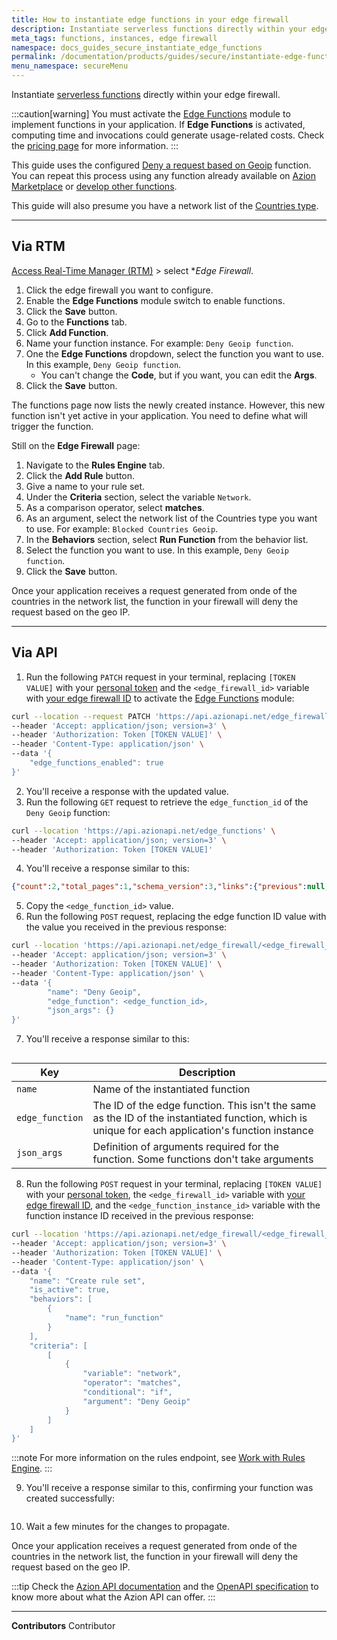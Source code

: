 ```yaml
---
title: How to instantiate edge functions in your edge firewall
description: Instantiate serverless functions directly within your edge firewall.
meta_tags: functions, instances, edge firewall
namespace: docs_guides_secure_instantiate_edge_functions
permalink: /documentation/products/guides/secure/instantiate-edge-functions/
menu_namespace: secureMenu
---
```


Instantiate [serverless functions](/en/documentation/products/edge-firewall/edge-functions-instances/) directly within your edge firewall.

:::caution[warning]
You must activate the [Edge Functions](/en/documentation/products/edge-firewall/edge-functions/firewall/) module to implement functions in your application. If **Edge Functions** is activated, computing time and invocations could generate usage-related costs. Check the [pricing page](https://www.azion.com/en/pricing/) for more information.
:::

This guide uses the configured [Deny a request based on Geoip](/en/documentation/products/edge-application/edge-functions/javascript-examples/deny-request/) function. You can repeat this process using any function already available on [Azion Marketplace](/en/documentation/products/marketplace/) or [develop other functions](/en/documentation/products/guides/edge-functions/api-builder/).

This guide will also presume you have a network list of the [Countries type](/en/documentation/products/edge-firewall/network-layer-protection/network-lists/#types-of-network-lists).

---

## Via RTM

[Access Real-Time Manager (RTM)](https://www.azion.com/en/documentation/products/guides/how-to-access-rtm/) > select **Edge Firewall*.

1. Click the edge firewall you want to configure.
2. Enable the **Edge Functions** module switch to enable functions.
3. Click the **Save** button.
4. Go to the **Functions** tab.
5. Click **Add Function**.
6. Name your function instance. For example: `Deny Geoip function`.
7. One the **Edge Functions** dropdown, select the function you want to use. In this example, `Deny Geoip function`.
    - You can't change the **Code**, but if you want, you can edit the **Args**.
8. Click the **Save** button.

The functions page now lists the newly created instance. However, this new function isn't yet active in your application. You need to define what will trigger the function.

Still on the **Edge Firewall** page:

1. Navigate to the **Rules Engine** tab.
2. Click the **Add Rule** button.
3. Give a name to your rule set.
4. Under the **Criteria** section, select the variable `Network`.
5. As a comparison operator, select **matches**.
6. As an argument, select the network list of the Countries type you want to use. For example: `Blocked Countries Geoip`.
7. In the **Behaviors** section, select **Run Function** from the behavior list.
8. Select the function you want to use. In this example, `Deny Geoip function`.
9. Click the **Save** button.

Once your application receives a request generated from onde of the countries in the network list, the function in your firewall will deny the request based on the geo IP.

---

## Via API

1. Run the following `PATCH` request in your terminal, replacing `[TOKEN VALUE]` with your [personal token](/en/documentation/products/guides/personal-tokens/) and the `<edge_firewall_id>` variable with [your edge firewall ID]() to activate the [Edge Functions](/en/documentation/products/edge-application/edge-functions/) module:

```bash
curl --location --request PATCH 'https://api.azionapi.net/edge_firewall/<edge_firewall_id>' \
--header 'Accept: application/json; version=3' \
--header 'Authorization: Token [TOKEN VALUE]' \
--header 'Content-Type: application/json' \
--data '{
    "edge_functions_enabled": true
}'
```

2. You'll receive a response with the updated value.
3. Run the following `GET` request to retrieve the `edge_function_id` of the `Deny Geoip` function:

```bash
curl --location 'https://api.azionapi.net/edge_functions' \
--header 'Accept: application/json; version=3' \
--header 'Authorization: Token [TOKEN VALUE]'
```

4. You'll receive a response similar to this:

```json
{"count":2,"total_pages":1,"schema_version":3,"links":{"previous":null,"next":null},"results":[{"id":13423,"name":"my function","language":"javascript","code":"const html = `<!DOCTYPE html>\n<body>\n  <h1>Hello World</h1>\n  <p>This markup was generated by Azion - Edge Functions.</p>\n</body>`\n\nasync function handleRequest(request) {\n  return new Response(html, {\n    headers: {\n      \"content-type\": \"text/html;charset=UTF-8\",\n    },\n  })\n}\n\nfunction PreviewProvider(args){ \n  var request = new Request(\"https://azion.com\", {\n  method: \"GET\",\n  headers: {\n    \"Content-Type\": \"application/json\",\n    \"Authorization\": \"Bearer my-token\"\n  },\n  redirect: \"follow\",\n  });\n\n  return handleRequest(request);\n}\n\n  addEventListener(\"fetch\", event => {\n    return event.respondWith(handleRequest(event.request))\n  })","json_args":{"value":"hello_world"},"function_to_run":"","initiator_type":"edge_application","active":true,"last_editor":"hannah.kahn+rtm@azion.com","modified":"2023-11-14T19:49:00.765192Z","is_proprietary_code":false,"reference_count":0},{"id":13426,"name":"firewall function","language":"javascript","code":"async function firewallHandler(event){\n    // Access the country code through geoip\n    let countryCode = event.request.metadata[\"geoip_country_code\"]\n\n    // Do some logic here\n    // In this example, we are blocking access from Brazil\n    if (countryCode === \"BR\"){\n        event.deny();\n    }\n\n    // Then, if it comes from any other country,\n    // the processing continues\n    event.continue();\n}\n\naddEventListener(\"firewall\", (event)=>event.waitUntil(firewallHandler(event)));","json_args":{"value":"hello_world"},"function_to_run":"","initiator_type":"edge_firewall","active":true,"last_editor":"hannah.kahn+rtm@azion.com","modified":"2023-11-14T20:09:48.657555Z","is_proprietary_code":false,"reference_count":1}]}
```

5. Copy the `<edge_function_id>` value.
6. Run the following `POST` request, replacing the edge function ID value with the value you received in the previous response:

```bash
curl --location 'https://api.azionapi.net/edge_firewall/<edge_firewall_id>/functions_instances' \
--header 'Accept: application/json; version=3' \
--header 'Authorization: Token [TOKEN VALUE]' \
--header 'Content-Type: application/json' \
--data '{
		"name": "Deny Geoip",
  		"edge_function": <edge_function_id>,
  		"json_args": {}
}'
```

7. You'll receive a response similar to this:

```json

```

  | Key | Description |
  | --- | ----------- |
  | `name` | Name of the instantiated function |
  | `edge_function` | The ID of the edge function. This isn't the same as the ID of the instantiated function, which is unique for each application's function instance |
  | `json_args` | Definition of arguments required for the function. Some functions don't take arguments |
  
8. Run the following `POST` request in your terminal, replacing `[TOKEN VALUE]` with your [personal token](/en/documentation/products/guides/personal-tokens/), the `<edge_firewall_id>` variable with [your edge firewall ID](), and the `<edge_function_instance_id>` variable with the function instance ID received in the previous response:

```bash
curl --location 'https://api.azionapi.net/edge_firewall/<edge_firewall_id>/rules_engine' \
--header 'Accept: application/json; version=3' \
--header 'Authorization: Token [TOKEN VALUE]' \
--header 'Content-Type: application/json' \
--data '{
    "name": "Create rule set",
    "is_active": true,
    "behaviors": [
        {
            "name": "run_function"
        }
    ],
    "criteria": [
        [
            {
                "variable": "network",
                "operator": "matches",
                "conditional": "if",
                "argument": "Deny Geoip"
            }
        ]
    ]
}'
```

:::note
For more information on the rules endpoint, see [Work with Rules Engine](/en/documentation/products/guides/secure/work-with-rules-engine/).
:::

9. You'll receive a response similar to this, confirming your function was created successfully:

```json

```

10. Wait a few minutes for the changes to propagate.

Once your application receives a request generated from onde of the countries in the network list, the function in your firewall will deny the request based on the geo IP.

:::tip
Check the [Azion API documentation](https://api.azion.com/) and the [OpenAPI specification](https://github.com/aziontech/azionapi-openapi/) to know more about what the Azion API can offer.
:::



---


**Contributors** <ContributorList>Contributor</ContributorList>
